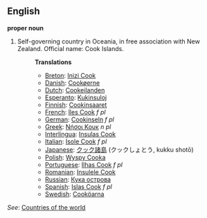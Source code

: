 ==English==

'''proper noun'''

# Self-governing country in Oceania, in free association with New Zealand. Official name: Cook Islands.
#:'''Translations'''
#:*[[Breton]]: [[Inizi Cook]]
#:*[[Danish]]: [[Cookøerne]]
#:*[[Dutch]]: [[Cookeilanden]]
#:*[[Esperanto]]: [[Kukinsuloj]]
#:*[[Finnish]]: [[Cookinsaaret]]
#:*[[French]]: [[îles Cook]] ''f pl''
#:*[[German]]: [[Cookinseln]] ''f pl''
#:*[[Greek]]: [[Νήσοι Κουκ]] ''n pl''
#:*[[Interlingua]]: [[Insulas Cook]]
#:*[[Italian]]: [[Isole Cook]] ''f pl''
#:*[[Japanese]]: [[クック諸島]] (クックしょとう, kukku shotō)
#:*[[Polish]]: [[Wyspy Cooka]]
#:*[[Portuguese]]: [[Ilhas Cook]] ''f pl''
#:*[[Romanian]]: [[Insulele Cook]]
#:*[[Russian]]: [[Кука острова]]
#:*[[Spanish]]: [[Islas Cook]] ''f pl''
#:*[[Swedish]]: [[Cooköarna]]

''See'': [[Countries of the world]]